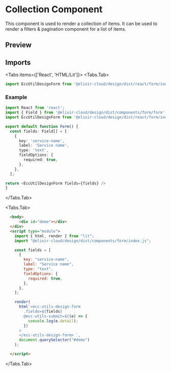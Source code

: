 
# Collection Component

<ComponentName
  tagName='ecc-utils-design-collection'
  reactTagName='EccUtilsDesignCollection'
  version='0.0.1'
  beta
/>

This component is used to render a collection of items. It can be used to render a filters & pagination
component for a list of items.

## Preview

<EccUtilsDesignCollection/>

## Imports

<Tabs items={['React', 'HTML/Lit']}>
  <Tabs.Tab>
  
  ```ts copy
  import EccUtilDesignForm from '@elixir-cloud/design/dist/react/form/index';
  ```

  ### Example
  
  ````ts showLineNumbers {3, 17} copy filename="EccUtilsDesignCollection"
  import React from 'react';
  import { Field } from '@elixir-cloud/design/dist/components/form/form';
  import EccUtilDesignForm from '@elixir-cloud/design/dist/react/form/index';
  
  export default function Form() {
    const fields: Field[] = [
      {
        key: 'service-name',
        label: 'Service name',
        type: 'text',
        fieldOptions: {
          required: true,
        },
      },
    ];
  
  return <EccUtilDesignForm fields={fields} />
  }
  
  ````
  
  </Tabs.Tab>
  
  <Tabs.Tab>
  
````html showLineNumbers {6, 20-26} copy filename="ecc-utils-design-form"
  <body>
      <div id="demo"></div>
  </div>
  <script type="module">
    import { html, render } from "lit";
    import "@elixir-cloud/design/dist/components/form/index.js";

    const fields = [
      {
        key: "service-name",
        label: "Service name",
        type: "text",
        fieldOptions: {
          required: true,
        },
      },
    ];

    render(
      html`<ecc-utils-design-form
        .fields=${fields}
        @ecc-utils-submit=${(e) => {
          console.log(e.detail);
        }}
      >
      </ecc-utils-design-form> `,
      document.querySelector("#demo")
    );

  </script>
````
</Tabs.Tab>
</Tabs>
